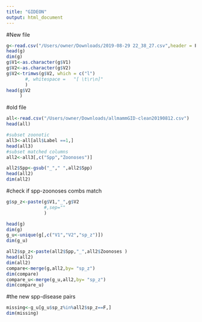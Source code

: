 ```yaml
---
title: "GIDEON"
output: html_document
---
```


#New file
```r
g<-read.csv("/Users/owner/Downloads/2019-08-29 22_38_27.csv",header = F)
head(g)
dim(g)
g$V1<-as.character(g$V1)
g$V2<-as.character(g$V2)
g$V2<-trimws(g$V2, which = c("l")
       #, whitespace =   "[ \t\r\n]"
       )
head(g$V2
     )
```

#old file
```r
all<-read.csv("/Users/owner/Downloads/allmammGID-clean20190812.csv")
head(all)
```

```r
#subset zoonotic
all3<-all[all$Label ==1,]
head(all3)
#subset matched columns
all2<-all3[,c("Spp","Zoonoses")]

all2$Spp<-gsub("_"," ",all2$Spp)
head(all2)
dim(all2)
```

#check if spp-zoonoses combs match
```r
g$sp_z<-paste(g$V1,"_",g$V2
              #,sep=""
              )

head(g)
dim(g)
g_u<-unique(g[,c("V1","V2","sp_z")])
dim(g_u)

all2$sp_z<-paste(all2$Spp,"_",all2$Zoonoses )
head(all2)
dim(all2)
compare<-merge(g,all2,by= "sp_z")
dim(compare)
compare_u<-merge(g_u,all2,by= "sp_z")
dim(compare_u)
```

#the new spp-disease pairs 
```r
missing<-g_u[g_u$sp_z%in%all2$sp_z==F,]
dim(missing)
```



